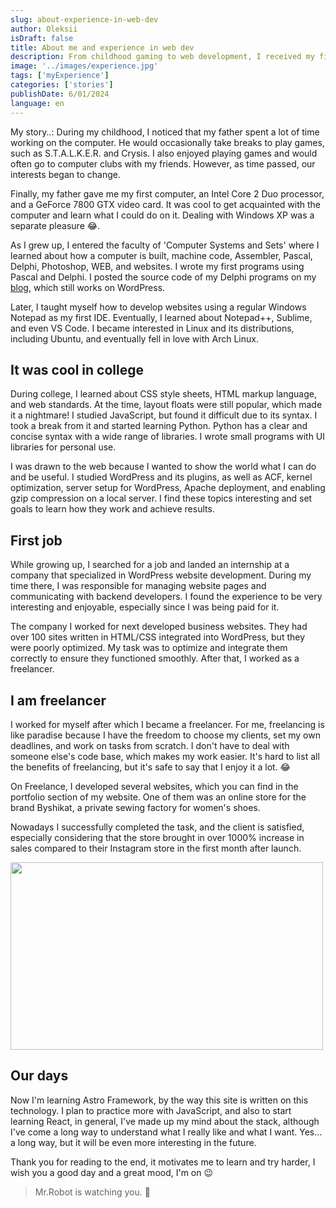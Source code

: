```yaml
---
slug: about-experience-in-web-dev
author: Oleksii
isDraft: false
title: About me and experience in web dev
description: From childhood gaming to web development, I received my first computer, delved into Pascal, Delphi, and web tech. Evolved through jobs, freelancing, and now exploring Astro Framework. Exciting journey ahead! 🚀
image: '../images/experience.jpg'
tags: ['myExperience']
categories: ['stories']
publishDate: 6/01/2024
language: en
---
```


My story..: During my childhood, I noticed that my father spent a lot of time working on the computer. He would occasionally take breaks to play games, such as S.T.A.L.K.E.R. and Crysis. I also enjoyed playing games and would often go to computer clubs with my friends. However, as time passed, our interests began to change.


Finally, my father gave me my first computer, an Intel Core 2 Duo processor, and a GeForce 7800 GTX video card. It was cool to get acquainted with the computer and learn what I could do on it. Dealing with Windows XP was a separate pleasure 😂.

As I grew up, I entered the faculty of 'Computer Systems and Sets' where I learned about how a computer is built, machine code, Assembler, Pascal, Delphi, Photoshop, WEB, and websites.
I wrote my first programs using Pascal and Delphi. I posted the source code of my Delphi programs on my [blog](https://freeexpa.wordpress.com/), which still works on WordPress.


Later, I taught myself how to develop websites using a regular Windows Notepad as my first IDE. Eventually, I learned about Notepad++, Sublime, and even VS Code.
I became interested in Linux and its distributions, including Ubuntu, and eventually fell in love with Arch Linux.


## It was cool in college
During college, I learned about CSS style sheets, HTML markup language, and web standards. At the time, layout floats were still popular, which made it a nightmare!  I studied JavaScript, but found it difficult due to its syntax. I took a break from it and started learning Python. Python has a clear and concise syntax with a wide range of libraries. I wrote small programs with UI libraries for personal use.


I was drawn to the web because I wanted to show the world what I can do and be useful.
I studied WordPress and its plugins, as well as ACF, kernel optimization, server setup for WordPress, Apache deployment, and enabling gzip compression on a local server.
I find these topics interesting and set goals to learn how they work and achieve results.


## First job
While growing up, I searched for a job and landed an internship at a company that specialized in WordPress website development. During my time there, I was responsible for managing website pages and communicating with backend developers. I found the experience to be very interesting and enjoyable, especially since I was being paid for it.


The company I worked for next developed business websites. They had over 100 sites written in HTML/CSS integrated into WordPress, but they were poorly optimized. My task was to optimize and integrate them correctly to ensure they functioned smoothly. After that, I worked as a freelancer.


## I am freelancer
I worked for myself after which I became a freelancer. For me, freelancing is like paradise because I have the freedom to choose my clients, set my own deadlines, and work on tasks from scratch.
I don't have to deal with someone else's code base, which makes my work easier. It's hard to list all the benefits of freelancing, but it's safe to say that I enjoy it a lot. 😂


On Freelance, I developed several websites, which you can find in the portfolio section of my website. One of them was an online store for the brand Byshikat, a private sewing factory for women's shoes.

Nowadays I successfully completed the task, and the client is satisfied, especially considering that the store brought in over 1000% increase in sales compared to their Instagram store in the first month after launch.

<div class="horizontal-line"></div>

<img class="mb-5 rounded-xl" src="https://media1.giphy.com/media/v1.Y2lkPTc5MGI3NjExNHlrcWNoM3h3a3J4ZXptcm83OGlrM2xvMHQyNTczbDF6OHo4NWljcSZlcD12MV9pbnRlcm5hbF9naWZfYnlfaWQmY3Q9Zw/RPwrO4b46mOdy/giphy.gif" width="500px" height="300px" />


## Our days
Now I'm learning Astro Framework, by the way this site is written on this technology. I plan to practice more with JavaScript, and also to start learning React, in general, I've made up my mind about the stack, although I've come a long way to understand what I really like and what I want. Yes... a long way, but it will be even more interesting in the future.


Thank you for reading to the end, it motivates me to learn and try harder, I wish you a good day and a great mood, I'm on 😉


> Mr.Robot is watching you. 🧐